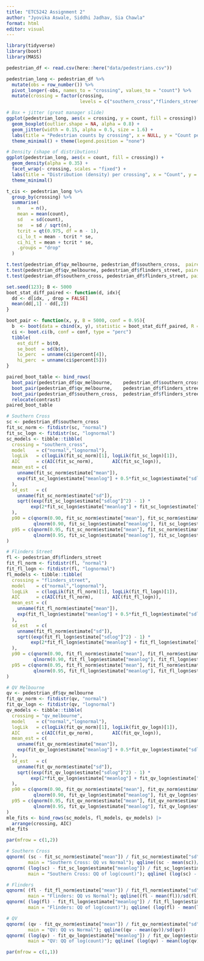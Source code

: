 ```yaml
---
title: "ETC5242 Assignment 2"
author: "Jyovika Aswale, Siddhi Jadhav, Sia Chawla"
format: html
editor: visual
---
```


```r
library(tidyverse)
library(boot)
library(MASS)
```

```r
pedestrian_df <- read.csv(here::here("data/pedestrians.csv"))
```

```r
pedestrian_long <- pedestrian_df %>%
  mutate(obs = row_number()) %>%
  pivot_longer(-obs, names_to = "crossing", values_to = "count") %>%
  mutate(crossing = factor(crossing,
                           levels = c("southern_cross","flinders_street","qv_melbourne")))

# Box + jitter (great manager slide)
ggplot(pedestrian_long, aes(x = crossing, y = count, fill = crossing)) +
  geom_boxplot(outlier.shape = NA, alpha = 0.8) +
  geom_jitter(width = 0.15, alpha = 0.5, size = 1.6) +
  labs(title = "Pedestrian counts by crossing", x = NULL, y = "Count per interval") +
  theme_minimal() + theme(legend.position = "none")

# Density (shape of distributions)
ggplot(pedestrian_long, aes(x = count, fill = crossing)) +
  geom_density(alpha = 0.35) +
  facet_wrap(~ crossing, scales = "fixed") +
  labs(title = "Distribution (density) per crossing", x = "Count", y = "Density") +
  theme_minimal()

```

```r
t_cis <- pedestrian_long %>%
  group_by(crossing) %>%
  summarise(
    n    = n(),
    mean = mean(count),
    sd   = sd(count),
    se   = sd / sqrt(n),
    tcrit = qt(0.975, df = n - 1),
    ci_lo_t = mean - tcrit * se,
    ci_hi_t = mean + tcrit * se,
    .groups = "drop"
  )

```

```r

t.test(pedestrian_df$qv_melbourne, pedestrian_df$southern_cross,  paired = TRUE)  # QV - SC
t.test(pedestrian_df$qv_melbourne, pedestrian_df$flinders_street, paired = TRUE)  # QV - FL
t.test(pedestrian_df$southern_cross, pedestrian_df$flinders_street, paired = TRUE) # SC - FL

set.seed(123); B <- 5000
boot_stat_diff_paired <- function(d, idx){
  dd <- d[idx, , drop = FALSE]
  mean(dd[,1] - dd[,2])                 
}

boot_pair <- function(x, y, B = 5000, conf = 0.95){
  b  <- boot(data = cbind(x, y), statistic = boot_stat_diff_paired, R = B)
  ci <- boot.ci(b, conf = conf, type = "perc")
  tibble(
    est_diff = b$t0,
    se_boot  = sd(b$t),
    lo_perc  = unname(ci$percent[4]),
    hi_perc  = unname(ci$percent[5]))
}

paired_boot_table <- bind_rows(
  boot_pair(pedestrian_df$qv_melbourne,    pedestrian_df$southern_cross)  |> dplyr::mutate(contrast = "QV - SC"),
  boot_pair(pedestrian_df$qv_melbourne,    pedestrian_df$flinders_street) |> dplyr::mutate(contrast = "QV - FL"),
  boot_pair(pedestrian_df$southern_cross,  pedestrian_df$flinders_street) |> dplyr::mutate(contrast = "SC - FL")) |>
  relocate(contrast)
paired_boot_table
```

```r
# Southern Cross
sc <- pedestrian_df$southern_cross
fit_sc_norm <- fitdistr(sc, "normal")
fit_sc_logn <- fitdistr(sc, "lognormal")
sc_models <- tibble::tibble(
  crossing = "southern_cross",
  model    = c("normal","lognormal"),
  logLik   = c(logLik(fit_sc_norm)[1], logLik(fit_sc_logn)[1]),
  AIC      = c(AIC(fit_sc_norm),       AIC(fit_sc_logn)),
  mean_est = c(
    unname(fit_sc_norm$estimate["mean"]),
    exp(fit_sc_logn$estimate["meanlog"] + 0.5*fit_sc_logn$estimate["sdlog"]^2)
  ),
  sd_est   = c(
    unname(fit_sc_norm$estimate["sd"]),
    sqrt((exp(fit_sc_logn$estimate["sdlog"]^2) - 1) *
         exp(2*fit_sc_logn$estimate["meanlog"] + fit_sc_logn$estimate["sdlog"]^2))
  ),
  p90 = c(qnorm(0.90, fit_sc_norm$estimate["mean"], fit_sc_norm$estimate["sd"]),
          qlnorm(0.90, fit_sc_logn$estimate["meanlog"], fit_sc_logn$estimate["sdlog"])),
  p95 = c(qnorm(0.95, fit_sc_norm$estimate["mean"], fit_sc_norm$estimate["sd"]),
          qlnorm(0.95, fit_sc_logn$estimate["meanlog"], fit_sc_logn$estimate["sdlog"]))
)

# Flinders Street
fl <- pedestrian_df$flinders_street
fit_fl_norm <- fitdistr(fl, "normal")
fit_fl_logn <- fitdistr(fl, "lognormal")
fl_models <- tibble::tibble(
  crossing = "flinders_street",
  model    = c("normal","lognormal"),
  logLik   = c(logLik(fit_fl_norm)[1], logLik(fit_fl_logn)[1]),
  AIC      = c(AIC(fit_fl_norm),       AIC(fit_fl_logn)),
  mean_est = c(
    unname(fit_fl_norm$estimate["mean"]),
    exp(fit_fl_logn$estimate["meanlog"] + 0.5*fit_fl_logn$estimate["sdlog"]^2)
  ),
  sd_est   = c(
    unname(fit_fl_norm$estimate["sd"]),
    sqrt((exp(fit_fl_logn$estimate["sdlog"]^2) - 1) *
         exp(2*fit_fl_logn$estimate["meanlog"] + fit_fl_logn$estimate["sdlog"]^2))
  ),
  p90 = c(qnorm(0.90, fit_fl_norm$estimate["mean"], fit_fl_norm$estimate["sd"]),
          qlnorm(0.90, fit_fl_logn$estimate["meanlog"], fit_fl_logn$estimate["sdlog"])),
  p95 = c(qnorm(0.95, fit_fl_norm$estimate["mean"], fit_fl_norm$estimate["sd"]),
          qlnorm(0.95, fit_fl_logn$estimate["meanlog"], fit_fl_logn$estimate["sdlog"]))
)

# QV Melbourne
qv <- pedestrian_df$qv_melbourne
fit_qv_norm <- fitdistr(qv, "normal")
fit_qv_logn <- fitdistr(qv, "lognormal")
qv_models <- tibble::tibble(
  crossing = "qv_melbourne",
  model    = c("normal","lognormal"),
  logLik   = c(logLik(fit_qv_norm)[1], logLik(fit_qv_logn)[1]),
  AIC      = c(AIC(fit_qv_norm),       AIC(fit_qv_logn)),
  mean_est = c(
    unname(fit_qv_norm$estimate["mean"]),
    exp(fit_qv_logn$estimate["meanlog"] + 0.5*fit_qv_logn$estimate["sdlog"]^2)
  ),
  sd_est   = c(
    unname(fit_qv_norm$estimate["sd"]),
    sqrt((exp(fit_qv_logn$estimate["sdlog"]^2) - 1) *
         exp(2*fit_qv_logn$estimate["meanlog"] + fit_qv_logn$estimate["sdlog"]^2))
  ),
  p90 = c(qnorm(0.90, fit_qv_norm$estimate["mean"], fit_qv_norm$estimate["sd"]),
          qlnorm(0.90, fit_qv_logn$estimate["meanlog"], fit_qv_logn$estimate["sdlog"])),
  p95 = c(qnorm(0.95, fit_qv_norm$estimate["mean"], fit_qv_norm$estimate["sd"]),
          qlnorm(0.95, fit_qv_logn$estimate["meanlog"], fit_qv_logn$estimate["sdlog"]))
)
mle_fits <- bind_rows(sc_models, fl_models, qv_models) |>
  arrange(crossing, AIC)
mle_fits
```

```r
par(mfrow = c(1,2))

# Southern Cross
qqnorm( (sc - fit_sc_norm$estimate["mean"]) / fit_sc_norm$estimate["sd"],
        main = "Southern Cross: QQ vs Normal"); qqline((sc - mean(sc))/sd(sc))
qqnorm( (log(sc) - fit_sc_logn$estimate["meanlog"]) / fit_sc_logn$estimate["sdlog"],
        main = "Southern Cross: QQ of log(count)"); qqline( (log(sc) - mean(log(sc)))/sd(log(sc)) )

# Flinders
qqnorm( (fl - fit_fl_norm$estimate["mean"]) / fit_fl_norm$estimate["sd"],
        main = "Flinders: QQ vs Normal"); qqline((fl - mean(fl))/sd(fl))
qqnorm( (log(fl) - fit_fl_logn$estimate["meanlog"]) / fit_fl_logn$estimate["sdlog"],
        main = "Flinders: QQ of log(count)"); qqline( (log(fl) - mean(log(fl)))/sd(log(fl)) )

# QV
qqnorm( (qv - fit_qv_norm$estimate["mean"]) / fit_qv_norm$estimate["sd"],
        main = "QV: QQ vs Normal"); qqline((qv - mean(qv))/sd(qv))
qqnorm( (log(qv) - fit_qv_logn$estimate["meanlog"]) / fit_qv_logn$estimate["sdlog"],
        main = "QV: QQ of log(count)"); qqline( (log(qv) - mean(log(qv)))/sd(log(qv)) )

par(mfrow = c(1,1))
```

